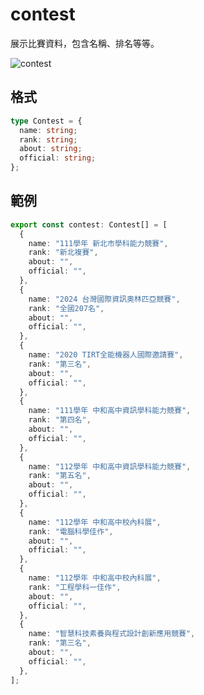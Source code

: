 # contest

展示比賽資料，包含名稱、排名等等。

![contest](/contest.png)

## 格式

```ts
type Contest = {
  name: string;
  rank: string;
  about: string;
  official: string;
};
```

## 範例

```ts
export const contest: Contest[] = [
  {
    name: "111學年 新北市學科能力競賽",
    rank: "新北複賽",
    about: "",
    official: "",
  },
  {
    name: "2024 台灣國際資訊奧林匹亞競賽",
    rank: "全國207名",
    about: "",
    official: "",
  },
  {
    name: "2020 TIRT全能機器人國際邀請賽",
    rank: "第三名",
    about: "",
    official: "",
  },
  {
    name: "111學年 中和高中資訊學科能力競賽",
    rank: "第四名",
    about: "",
    official: "",
  },
  {
    name: "112學年 中和高中資訊學科能力競賽",
    rank: "第五名",
    about: "",
    official: "",
  },
  {
    name: "112學年 中和高中校內科展",
    rank: "電腦科學佳作",
    about: "",
    official: "",
  },
  {
    name: "112學年 中和高中校內科展",
    rank: "工程學科一佳作",
    about: "",
    official: "",
  },
  {
    name: "智慧科技素養與程式設計創新應用競賽",
    rank: "第三名",
    about: "",
    official: "",
  },
];
```
